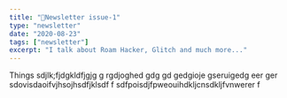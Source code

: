 ```yaml
---
title: "📧Newsletter issue-1"
type: "newsletter"
date: "2020-08-23"
tags: ["newsletter"]
excerpt: "I talk about Roam Hacker, Glitch and much more..."
---
```


Things
sdjlk;fjdgkldfjgjg
g
rgdjoghed
gdg
gd
gedgioje
gseruigedg
eer
ger
sdovisdaoifvjhsojhsdfjklsdf
f
sdfpoisdjfpweouihdkljcnsdkljfvnwerer
f